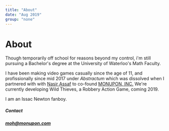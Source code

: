 ```yaml
---
title: "About"
date: "Aug 2019"
group: "none"
---
```


# About

Though temporarily off school for reasons beyond my control, i'm still pursuing
a Bachelor's degree at the University of Waterloo's Math Faculty.

I have been making video games casually since the age of 11, and profissionally since mid 2017 under *Abstractum* which was dissolved when I partnered with
with [Nasir Assaf](https://twitter.com/NotNasser) to co-found [MONUPON, INC.](https://monupon.com) We're currently developing Wild Thieves, a Robbery Action Game, coming 2019.

I am an Issac Newton fanboy.
##### Contact
##### moh@monupon.com
